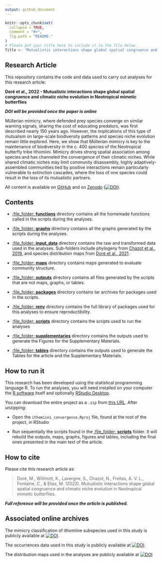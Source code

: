 ```yaml
---
output: github_document
---
```


<!-- README.md is generated from README.Rmd. Please edit that file -->

```r
knitr::opts_chunk$set(
  collapse = TRUE,
  comment = "#>",
  fig.path = "README-"
)
# Please put your title here to include it in the file below.
Title <- "Mutualistic interactions shape global spatial congruence and climatic niche evolution in Neotropical mimetic butterflies"
```

## Research Article

This repository contains the code and data used to carry out analyses for this research article:

__Doré et al., 2022 - Mutualistic interactions shape global spatial congruence and climatic niche evolution in Neotropical mimetic butterflies__ 

__*DOI will be provided once the paper is online*__


   Müllerian mimicry, where defended prey species converge on similar warning signals, sharing the cost of educating predators, was first described nearly 150 years ago. However, the implications of this type of mutualism on large-scale biodiversity patterns and species niche evolution remain little explored. Here, we show that Müllerian mimicry is key to the maintenance of biodiversity in the c. 400 species of the Neotropical butterfly tribe Ithomiini. Mimicry drives strong spatial association among species and has channeled the convergence of their climatic niches. While shared climatic niches may limit community disassembly, highly adaptively-assembled communities tied by positive interactions remain particularly vulnerable to extinction cascades, where the loss of one species could result in the loss of its mutualistic partners.  

All content is available on [GitHub](https://github.com/MaelDore/ithomiini_convergence) and on [Zenodo](https://doi.org/10.5281/zenodo.6277769)   ([![DOI](https://zenodo.org/badge/DOI/10.5281/zenodo.6277769.svg)](https://doi.org/10.5281/zenodo.6277769)).


## Contents

 - [:file_folder: **functions**](functions/) directory contains all the homemade functions called in the scripts during the analyses.

 - [:file\_folder: **graphs**](graphs/) directory contains all the graphs generated by the scripts during the analyses.
  
 - [:file\_folder: **input_data**](input_data/) directory contains the raw and transformed data used in the analyses. Sub-folders include phylogeny from [Chazot et al., 2019](https://doi.org/10.1111/geb.12919), and species distribution maps from [Doré et al., 2021](https://doi.org/10.1111/ddi.13455).
   
 - [:file\_folder: **maps**](models/) directory contains maps generated to evaluate community structure.

 - [:file\_folder: **outputs**](outputs/) directory contains all files generated by the scripts that are not maps, graphs, or tables.
 
 - [:file\_folder: **packages**](packages/) directory contains tar archives for packages used in the scripts.

 - [:file\_folder: **renv**](renv/) directory contains the full library of packages used for this analyses to ensure reproductibility.
   
 - [:file\_folder: **scripts**](scripts/) directory contains the scripts used to run the analyses 
 
 - [:file\_folder: **supplementaries**](supplementaries/) directory contains the outputs used to generate the Figures for the Supplementary Materials.
 
  - [:file\_folder: **tables**](tables/) directory contains the outputs used to generate the Tables for the article and the Supplementary Materials.
  

## How to run it

This research has been developed using the statistical programming
language R. To run the analyses, you will need
installed on your computer the [R software](https://cloud.r-project.org/)
itself and optionally [RStudio Desktop](https://rstudio.com/products/rstudio/download/).

You can download the entire project as a `.zip` from [this URL](/archive/master.zip). After unzipping:
  
  - Open the `ithomiini_convergence.Rproj` file, found at the root of the project, in RStudio

  - Run sequentially the scripts found in the [:file\_folder: **scripts**](scripts/) folder. It will rebuild the outputs, maps, graphs, figures and tables, including the final ones presented in the main text of the article.


## How to cite

Please cite this research article as:
  
> Doré, M., Willmott, K., Lavergne, S., Chazot, N., Freitas, A. V. L., Fontaine, C., & Elias, M. (2022). Mutualistic interactions shape global spatial congruence and climatic niche evolution in Neotropical mimetic butterflies.

__*Full reference will be provided once the article is published.*__


## Associated online archives

The mimicry classification of ithomiine subspecies used in this study is publicly available at [![DOI](https://zenodo.org/badge/DOI/10.5281/zenodo.5497876.svg)](https://doi.org/10.5281/zenodo.5497876).

The occurrences data used in this study is publicly available at [![DOI](https://zenodo.org/badge/DOI/10.5281/zenodo.4696055.svg)](https://doi.org/10.5281/zenodo.4696055).

The distribution maps used in the analyses are publicly available at [![DOI](https://zenodo.org/badge/DOI/10.5281/zenodo.4673446.svg)](https://doi.org/10.5281/zenodo.4673446)
